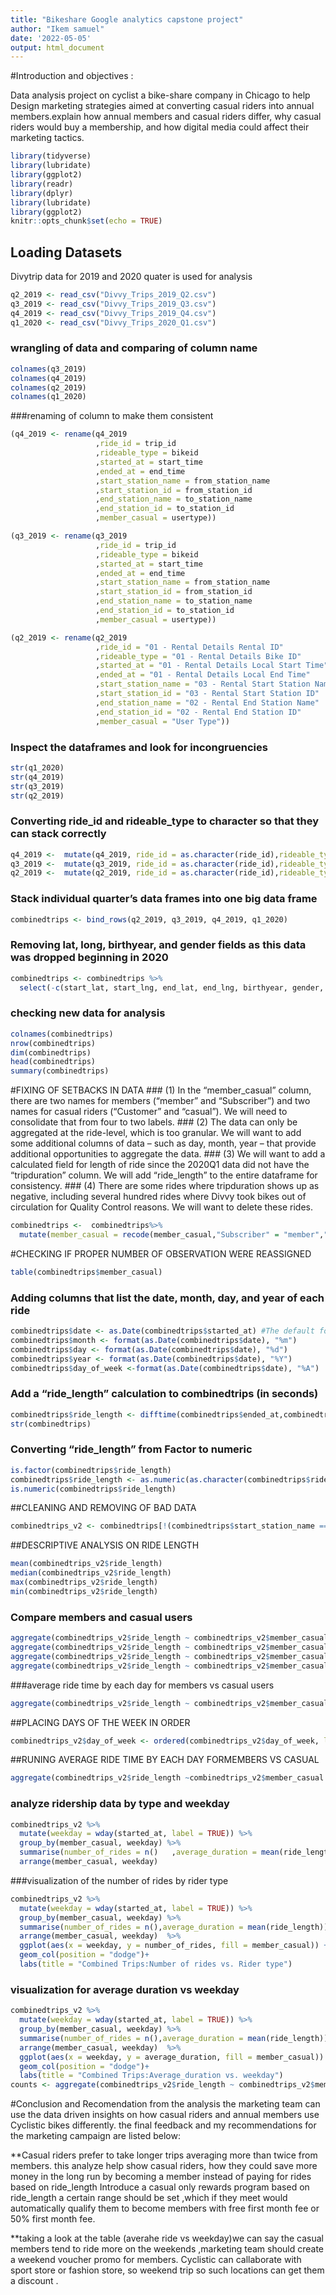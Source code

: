 ```yaml
---
title: "Bikeshare Google analytics capstone project"
author: "Ikem samuel"
date: '2022-05-05'
output: html_document
---
```


#Introduction and objectives  :

Data analysis project on cyclist a bike-share company in Chicago to help Design marketing strategies aimed at converting casual riders into annual members.explain how annual members and casual riders differ, why
casual riders would buy a membership, and how digital media could affect their marketing tactics.

```r
library(tidyverse)  
library(lubridate) 
library(ggplot2)  
library(readr)
library(dplyr)
library(lubridate)
library(ggplot2)
knitr::opts_chunk$set(echo = TRUE)
```

## Loading Datasets
Divytrip data for 2019 and 2020 quater is used for analysis

```r
q2_2019 <- read_csv("Divvy_Trips_2019_Q2.csv")
q3_2019 <- read_csv("Divvy_Trips_2019_Q3.csv")
q4_2019 <- read_csv("Divvy_Trips_2019_Q4.csv")
q1_2020 <- read_csv("Divvy_Trips_2020_Q1.csv")
```
### wrangling of data and comparing of column name 
```r
colnames(q3_2019)
colnames(q4_2019)
colnames(q2_2019)
colnames(q1_2020)
```

###renaming of column to make them consistent 

```r
(q4_2019 <- rename(q4_2019
                   ,ride_id = trip_id
                   ,rideable_type = bikeid 
                   ,started_at = start_time  
                   ,ended_at = end_time  
                   ,start_station_name = from_station_name 
                   ,start_station_id = from_station_id 
                   ,end_station_name = to_station_name 
                   ,end_station_id = to_station_id 
                   ,member_casual = usertype))

(q3_2019 <- rename(q3_2019
                   ,ride_id = trip_id
                   ,rideable_type = bikeid 
                   ,started_at = start_time  
                   ,ended_at = end_time  
                   ,start_station_name = from_station_name 
                   ,start_station_id = from_station_id 
                   ,end_station_name = to_station_name 
                   ,end_station_id = to_station_id 
                   ,member_casual = usertype))

(q2_2019 <- rename(q2_2019
                   ,ride_id = "01 - Rental Details Rental ID"
                   ,rideable_type = "01 - Rental Details Bike ID" 
                   ,started_at = "01 - Rental Details Local Start Time"  
                   ,ended_at = "01 - Rental Details Local End Time"  
                   ,start_station_name = "03 - Rental Start Station Name" 
                   ,start_station_id = "03 - Rental Start Station ID"
                   ,end_station_name = "02 - Rental End Station Name" 
                   ,end_station_id = "02 - Rental End Station ID"
                   ,member_casual = "User Type"))
```

### Inspect the dataframes and look for incongruencies
```r
str(q1_2020)
str(q4_2019)
str(q3_2019)
str(q2_2019)
```

### Converting ride_id and rideable_type to character so that they can stack correctly
```r
q4_2019 <-  mutate(q4_2019, ride_id = as.character(ride_id),rideable_type = as.character(rideable_type)) 
q3_2019 <-  mutate(q3_2019, ride_id = as.character(ride_id),rideable_type = as.character(rideable_type)) 
q2_2019 <-  mutate(q2_2019, ride_id = as.character(ride_id),rideable_type = as.character(rideable_type)) 
```
### Stack individual quarter's data frames into one big data frame
```r
combinedtrips <- bind_rows(q2_2019, q3_2019, q4_2019, q1_2020)
```
### Removing lat, long, birthyear, and gender fields as this data was dropped beginning in 2020
```r
combinedtrips <- combinedtrips %>%  
  select(-c(start_lat, start_lng, end_lat, end_lng, birthyear, gender, "01 - Rental Details Duration In Seconds Uncapped", "05 - Member Details Member Birthday Year", "Member Gender", "tripduration"))
```
### checking new data for analysis
```r
colnames(combinedtrips)
nrow(combinedtrips) 
dim(combinedtrips) 
head(combinedtrips) 
summary(combinedtrips)
```

#FIXING OF SETBACKS IN DATA
### (1) In the "member_casual" column, there are two names for members ("member" and "Subscriber") and two names for casual riders ("Customer" and "casual"). We will need to consolidate that from four to two labels.
### (2) The data can only be aggregated at the ride-level, which is too granular. We will want to add some additional columns of data -- such as day, month, year -- that provide additional opportunities to aggregate the data.
### (3) We will want to add a calculated field for length of ride since the 2020Q1 data did not have the "tripduration" column. We will add "ride_length" to the entire dataframe for consistency.
### (4) There are some rides where tripduration shows up as negative, including several hundred rides where Divvy took bikes out of circulation for Quality Control reasons. We will want to delete these rides.
```r
combinedtrips <-  combinedtrips%>% 
  mutate(member_casual = recode(member_casual,"Subscriber" = "member","Customer" = "casual"))
```

#CHECKING IF PROPER NUMBER OF OBSERVATION WERE REASSIGNED 
```r
table(combinedtrips$member_casual)
```
### Adding columns that list the date, month, day, and year of each ride
```r
combinedtrips$date <- as.Date(combinedtrips$started_at) #The default format is yyyy-mm-dd
combinedtrips$month <- format(as.Date(combinedtrips$date), "%m")
combinedtrips$day <- format(as.Date(combinedtrips$date), "%d")
combinedtrips$year <- format(as.Date(combinedtrips$date), "%Y")
combinedtrips$day_of_week <-format(as.Date(combinedtrips$date), "%A")

```
### Add a "ride_length" calculation to combinedtrips (in seconds)
```r
combinedtrips$ride_length <- difftime(combinedtrips$ended_at,combinedtrips$started_at)
str(combinedtrips)
```

### Converting "ride_length" from Factor to numeric 
```r
is.factor(combinedtrips$ride_length)
combinedtrips$ride_length <- as.numeric(as.character(combinedtrips$ride_length))
is.numeric(combinedtrips$ride_length)
```
##CLEANING AND REMOVING OF BAD DATA 
```r
combinedtrips_v2 <- combinedtrips[!(combinedtrips$start_station_name == "HQ QR" | combinedtrips$ride_length<0),]

```
##DESCRIPTIVE ANALYSIS ON RIDE LENGTH
```r

mean(combinedtrips_v2$ride_length)
median(combinedtrips_v2$ride_length)
max(combinedtrips_v2$ride_length)
min(combinedtrips_v2$ride_length)
```
### Compare members and casual users
```r
aggregate(combinedtrips_v2$ride_length ~ combinedtrips_v2$member_casual, FUN = mean)
aggregate(combinedtrips_v2$ride_length ~ combinedtrips_v2$member_casual, FUN = median)
aggregate(combinedtrips_v2$ride_length ~ combinedtrips_v2$member_casual, FUN = max)
aggregate(combinedtrips_v2$ride_length ~ combinedtrips_v2$member_casual, FUN = min)
```

###average ride time by each day for members vs casual users
```r
aggregate(combinedtrips_v2$ride_length ~ combinedtrips_v2$member_casual + combinedtrips_v2$day_of_week, FUN = mean)

```

##PLACING DAYS OF THE WEEK IN ORDER 
```r
combinedtrips_v2$day_of_week <- ordered(combinedtrips_v2$day_of_week, levels=c("Sunday", "Monday", "Tuesday", "Wednesday", "Thursday", "Friday", "Saturday"))
```

##RUNING AVERAGE RIDE TIME BY EACH DAY FORMEMBERS VS CASUAL 
```r
aggregate(combinedtrips_v2$ride_length ~combinedtrips_v2$member_casual + combinedtrips_v2$day_of_week, FUN = mean)
```

### analyze ridership data by type and weekday
```r

combinedtrips_v2 %>% 
  mutate(weekday = wday(started_at, label = TRUE)) %>%  
  group_by(member_casual, weekday) %>% 
  summarise(number_of_rides = n()	,average_duration = mean(ride_length)) %>% 	
  arrange(member_casual, weekday)	
```


###visualization of  the number of rides by rider type
```r
combinedtrips_v2 %>% 
  mutate(weekday = wday(started_at, label = TRUE)) %>% 
  group_by(member_casual, weekday) %>% 
  summarise(number_of_rides = n(),average_duration = mean(ride_length)) %>% 
  arrange(member_casual, weekday)  %>% 
  ggplot(aes(x = weekday, y = number_of_rides, fill = member_casual)) +
  geom_col(position = "dodge")+
  labs(title = "Combined Trips:Number of rides vs. Rider type")
```


### visualization for average duration vs weekday
```r
combinedtrips_v2 %>% 
  mutate(weekday = wday(started_at, label = TRUE)) %>% 
  group_by(member_casual, weekday) %>% 
  summarise(number_of_rides = n(),average_duration = mean(ride_length)) %>% 
  arrange(member_casual, weekday)  %>% 
  ggplot(aes(x = weekday, y = average_duration, fill = member_casual)) +
  geom_col(position = "dodge")+
  labs(title = "Combined Trips:Average_duration vs. weekday")
counts <- aggregate(combinedtrips_v2$ride_length ~ combinedtrips_v2$member_casual +combinedtrips_v2$day_of_week, FUN = mean)
```
#Conclusion and Recomendation
from the analysis  the marketing team can use the data driven insights on how casual riders and annual members use Cyclistic bikes differently. 
the final feedback and my recommendations for the marketing campaign are listed below:

**Casual riders prefer to take longer trips averaging more than twice from members.
this analyze help show casual riders, how they could save more money in the long run by becoming a member instead of paying for rides based on ride_length
Introduce a casual only rewards program based on ride_length a certain range should be set ,which if they meet would  automatically qualify them to become members with free first month fee or 50% first month fee.

**taking a look at the table (averahe ride vs weekday)we can say the casual members tend to ride more on the weekends ,marketing team should create a weekend voucher promo for members. Cyclistic can callaborate with sport store or fashion store, so weekend trip so such locations can get them a discount .









